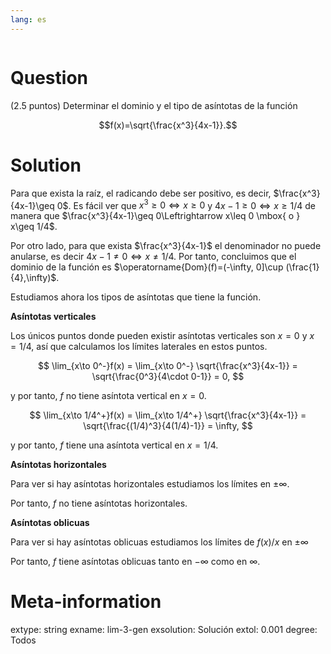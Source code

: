 ```yaml
---
lang: es
---
```


```r
```

Question
========
(2.5 puntos) Determinar el dominio y el tipo de asíntotas de la función

$$f(x)=\sqrt{\frac{x^3}{4x-1}}.$$

Solution
========
Para que exista la raíz, el radicando debe ser positivo, es decir, $\frac{x^3}{4x-1}\geq 0$. Es fácil ver que $x^3\geq 0\Leftrightarrow x\geq 0$ y $4x-1\geq 0\Leftrightarrow x\geq 1/4$ de manera que $\frac{x^3}{4x-1}\geq 0\Leftrightarrow x\leq 0 \mbox{ o } x\geq 1/4$. 

Por otro lado, para que exista $\frac{x^3}{4x-1}$ el denominador no puede anularse, es decir $4x-1\neq 0 \Leftrightarrow x\neq 1/4$. Por tanto, concluimos que el dominio de la función es $\operatorname{Dom}(f)=(-\infty, 0]\cup (\frac{1}{4},\infty)$.

Estudiamos ahora los tipos de asíntotas que tiene la función.

**Asíntotas verticales**

Los únicos puntos donde pueden existir asíntotas verticales son $x=0$ y $x=1/4$, así que calculamos los límites laterales en estos puntos.

$$
\lim_{x\to 0^-}f(x) = \lim_{x\to 0^-} \sqrt{\frac{x^3}{4x-1}} = \sqrt{\frac{0^3}{4\cdot 0-1}} = 0,
$$

y por tanto, $f$ no tiene asíntota vertical en $x=0$.

$$
\lim_{x\to 1/4^+}f(x) = \lim_{x\to 1/4^+} \sqrt{\frac{x^3}{4x-1}} = \sqrt{\frac{(1/4)^3}{4(1/4)-1}} = \infty,
$$

y por tanto, $f$ tiene una asíntota vertical en $x=1/4$.

**Asíntotas horizontales**

Para ver si hay asíntotas horizontales estudiamos los límites en $\pm \infty$.

\begin{align*}
\lim_{x\to-\infty}f(x) &=  \lim_{x\to-\infty} \sqrt{\frac{x^3}{4x-1}} = \lim_{x\to-\infty} \sqrt{\frac{\frac{x^3}{x}}{\frac{4x-1}{x}}} = \lim_{x\to-\infty} \sqrt{\frac{x^2}{4-\frac{1}{x}}} = \infty.\\
\lim_{x\to\infty}f(x) &=  \lim_{x\to\infty} \sqrt{\frac{x^3}{4x-1}} = \lim_{x\to\infty} \sqrt{\frac{\frac{x^3}{x}}{\frac{4x-1}{x}}} = \lim_{x\to\infty} \sqrt{\frac{x^2}{4-\frac{1}{x}}} = \infty.
\end{align*}

Por tanto, $f$ no tiene asíntotas horizontales.

**Asíntotas oblicuas**

Para ver si hay asíntotas oblicuas estudiamos los límites de $f(x)/x$ en $\pm\infty$

\begin{align*}
\lim_{x\to-\infty}\frac{f(x)}{x} &=  \lim_{x\to-\infty} \frac{\sqrt{\frac{x^3}{4x-1}}}{x} = \lim_{x\to-\infty} \sqrt{\frac{x^3}{4x^3-x^2}} = \sqrt{\frac{1}{4}} = \frac{-1}{2}\\
\lim_{x\to\infty}\frac{f(x)}{x} &=  \lim_{x\to\infty} \frac{\sqrt{\frac{x^3}{4x-1}}}{x} = \lim_{x\to\infty} \sqrt{\frac{x^3}{4x^3-x^2}} = \sqrt{\frac{1}{4}} = \frac{1}{2}
\end{align*}

Por tanto, $f$ tiene asíntotas oblicuas tanto en $-\infty$ como en $\infty$.


Meta-information
================
extype: string
exname: lim-3-gen
exsolution: Solución
extol: 0.001
degree: Todos
